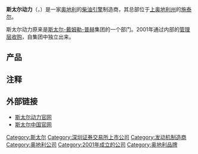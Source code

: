 {{Infobox company
| name = 斯太尔动力<br />Steyr Motors GmbH
| logo =
| type = [[有限公司|有限公司]]
| genre =
| foundation = 2001
| founder =
| location_city = {{flag|Austria}} [[施泰尔|施泰尔]]
| location_country =
| location =
| locations =
| area_served =
| key_people = <ref>[http://www.nachrichten.at/nachrichten/wirtschaft/Steyr-Motors-Chef-geht;art15,2891488]: OÖ Nachrichten, 08.Mai 2018 (in German)</ref>
| industry =
| products = 柴油引擎
| services =
| market cap =
| revenue = 2900万欧元 (2009)<ref>[http://www.nachrichten.at/nachrichten/wirtschaft/wirtschaftsraumooe/art467,430545 Spritsparender Diesel-Hybrid beschleunigt Steyr Motors]: OÖ Nachrichten, 19.Mai 2011 (in German)</ref>
| operating_income =
| net_income =
| assets =
| equity =
| owner =
| num_employees = 105 (2009)<ref>[http://www.gsgnet.net/c/c.aspx/STE001 Company Profile: STEYR MOTORS GmbH]: GSGnet.net</ref>
| parent =
| divisions =
| subsid =
| homepage = {{Official website|http://www.steyr-motors.com}}
| footnotes =
| intl =
}}
'''斯太尔动力'''（{{lang-de|Steyr Motors GmbH}}，{{szse|000760|name=斯太退|delisted=yes}}）是一家[[奥地利|奥地利]]的[[柴油引擎|柴油引擎]]制造商，其总部位于[[上奥地利州|上奥地利州]]的[[施泰尔|施泰尔]]。

斯太尔动力原来是[[斯太尔-戴姆勒-普赫|斯太尔-戴姆勒-普赫]]集团的一个部门。2001年通过内部的[[管理层收购|管理层收购]]，自集团中独立出来。

==产品==

==注释==
{{reflist}}

==外部链接==
*[http://www.steyr-motors.com/ 斯太尔动力官网] {{Wayback|url=http://www.steyr-motors.com/ |date=20110305145512 }}
*[http://www.steyr-motors.cn/ 斯太尔中国官网] {{Wayback|url=http://www.steyr-motors.cn/ |date=20210118144016 }}

{{SZSECI}}

[[Category:斯太尔|Category:斯太尔]]
[[Category:深圳证券交易所上市公司|Category:深圳证券交易所上市公司]]
[[Category:发动机制造商|Category:发动机制造商]]
[[Category:奥地利公司|Category:奥地利公司]]
[[Category:2001年成立的公司|Category:2001年成立的公司]]
[[Category:奥地利品牌|Category:奥地利品牌]]